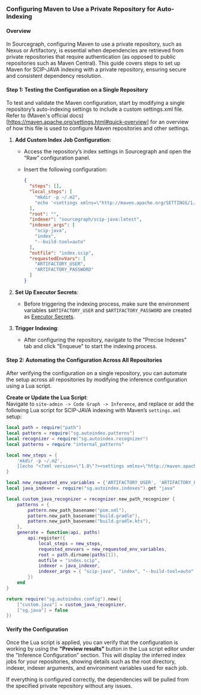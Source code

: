 ### Configuring Maven to Use a Private Repository for Auto-Indexing

#### Overview
In Sourcegraph, configuring Maven to use a private repository, such as Nexus or Artifactory, is essential when dependencies are retrieved from private repositories that require authentication (as opposed to public repositories such as Maven Central). This guide covers steps to set up Maven for SCIP-JAVA indexing with a private repository, ensuring secure and consistent dependency resolution.

#### Step 1: Testing the Configuration on a Single Repository

To test and validate the Maven configuration, start by modifying a single repository’s auto-indexing settings to include a custom settings.xml file. Refer to (Maven's official docs)[https://maven.apache.org/settings.html#quick-overview] for an overview of how this file is used to configure Maven repositories and other settings.

1. **Add Custom Index Job Configuration**:
   - Access the repository’s index settings in Sourcegraph and open the “Raw” configuration panel.
   - Insert the following configuration:

     ```json
     {
       "steps": [],
       "local_steps": [
         "mkdir -p ~/.m2",
         "echo '<settings xmlns=\"http://maven.apache.org/SETTINGS/1.0.0\" xmlns:xsi=\"http://www.w3.org/2001/XMLSchema-instance\" xsi:schemaLocation=\"http://maven.apache.org/SETTINGS/1.0.0 https://maven.apache.org/xsd/settings-1.0.0.xsd\"> <servers> <server> <id>repo</id> <username>$ARTIFACTORY_USER</username> <password>$ARTIFACTORY_PASSWORD</password> </server> </servers> </settings>' > ~/.m2/settings.xml"
       ],
       "root": "",
       "indexer": "sourcegraph/scip-java:latest",
       "indexer_args": [
         "scip-java",
         "index",
         "--build-tool=auto"
       ],
       "outfile": "index.scip",
       "requestedEnvVars": [
         "ARTIFACTORY_USER",
         "ARTIFACTORY_PASSWORD"
       ]
     }
     ```

2. **Set Up Executor Secrets**:
   - Before triggering the indexing process, make sure the environment variables `$ARTIFACTORY_USER` and `$ARTIFACTORY_PASSWORD` are created as [Executor Secrets](https://sourcegraph.com/docs/admin/executors/executor_secrets).

3. **Trigger Indexing**:
   - After configuring the repository, navigate to the "Precise Indexes" tab and click "Enqueue" to start the indexing process.

#### Step 2: Automating the Configuration Across All Repositories

After verifying the configuration on a single repository, you can automate the setup across all repositories by modifying the inference configuration using a Lua script.

**Create or Update the Lua Script**:  
Navigate to `site-admin -> Code Graph -> Inference`, and replace or add the following Lua script for SCIP-JAVA indexing with Maven’s `settings.xml` setup:

```lua
local path = require("path")
local pattern = require("sg.autoindex.patterns")
local recognizer = require("sg.autoindex.recognizer")
local patterns = require "internal_patterns"

local new_steps = {
    'mkdir -p ~/.m2',
    [[echo "<?xml version=\"1.0\"?><settings xmlns=\"http://maven.apache.org/SETTINGS/1.0.0\"><servers><server><id>repo</id><username>$ARTIFACTORY_USER</username><password>$ARTIFACTORY_PASSWORD</password></server></servers></settings>" > ~/.m2/settings.xml]]
}

local new_requested_env_variables = {'ARTIFACTORY_USER', 'ARTIFACTORY_PASSWORD'}
local java_indexer = require("sg.autoindex.indexes").get "java"

local custom_java_recognizer = recognizer.new_path_recognizer {
    patterns = {
        pattern.new_path_basename("pom.xml"),
        pattern.new_path_basename("build.gradle"),
        pattern.new_path_basename("build.gradle.kts"),
    },
    generate = function(api, paths)
        api:register({
            local_steps = new_steps,
            requested_envvars = new_requested_env_variables,
            root = path.dirname(paths[1]),
            outfile = "index.scip",
            indexer = java_indexer,
            indexer_args = { "scip-java", "index", "--build-tool=auto" }
        })
    end
}

return require("sg.autoindex.config").new({
    ["custom.java"] = custom_java_recognizer,
    ["sg.java"] = false
})
```

#### Verify the Configuration

Once the Lua script is applied, you can verify that the configuration is working by using the **"Preview results"** button in the Lua script editor under the "Inference Configuration" section. This will display the inferred index jobs for your repositories, showing details such as the root directory, indexer, indexer arguments, and environment variables used for each job.

If everything is configured correctly, the dependencies will be pulled from the specified private repository without any issues.
